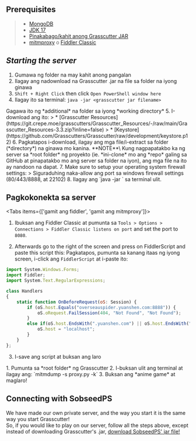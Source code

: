 
## Prerequisites
> * [MongoDB](https://www.mongodb.com/try/download/community)
> * [JDK 17](https://www.oracle.com/java/technologies/javase/jdk17-archive-downloads.html)
> * [Pinakabago/kahit anong Grasscutter JAR](https://github.com/Grasscutters/Grasscutter/releases)
> * [mitmproxy](https://mitmproxy.org) o [Fiddler Classic](https://www.telerik.com/download/fiddler)

## *Starting the server*
1. Gumawa ng folder na may kahit anong pangalan
2. Ilagay ang nadownload na Grasscutter .jar na file sa folder na iyong ginawa
3. `Shift + Right Click` then click `Open PowerShell window here`
4. Ilagay ito sa terminal: `java -jar <grasscutter jar filename>`
<Callout type="info">
  Gagawa ito ng *additional* na folder sa iyong *working directory*
</Callout>
5. I-download ang ito:
> * [Grasscutter Resources](https://git.crepe.moe/grasscutters/Grasscutter_Resources/-/raw/main/Grasscutter_Resources-3.3.zip?inline=false)
> * [Keystore](https://github.com/Grasscutters/Grasscutter/raw/development/keystore.p12)
6. Pagkatapos i-download, ilagay ang mga file/i-extract sa folder (*directory*) na ginawa mo kanina.
<Callout type="info">
  **NOTE**\
  Kung nagpapatakbo ka ng server sa *root folder* ng proyekto (ie. *ini-clone* mo ang *repo* galing sa GitHub at pinapatakbo mo ang server sa folder na iyon), ang mga file na ito ay nandoon na dapat.
</Callout>
7. Make sure to setup your operating system firewall settings: 
> Siguraduhing naka-allow ang port sa windows firewall settings (80/443/8888, at 22102)
8. Ilagay ang `java -jar <pangalan ng grasscutter jar>` sa terminal ulit.

## Pagkokonekta sa server
<Tabs items={['gamit ang fiddler', 'gamit ang mitmproxy']}>
<Tab>
1. Ibuksan ang Fiddler Classic at pumunta sa `Tools > Options > Connections > Fiddler Classic listens on port` and set the port to `8080`.
  
2. Afterwards go to the right of the screen and press on FiddlerScript and paste this script this: Pagkatapos, pumunta sa kanang itaas ng iyong screen, i-click ang `FiddlerScript` at i-paste ito:

```js filename="Fiddler Classic config"
import System.Windows.Forms;
import Fiddler;
import System.Text.RegularExpressions;

class Handlers
{
    static function OnBeforeRequest(oS: Session) {
        if (oS.host.Equals("overseauspider.yuanshen.com:8888")) {
            oS.oRequest.FailSession(404, "Not Found", "Not Found");
        }
        else if(oS.host.EndsWith(".yuanshen.com") || oS.host.EndsWith(".hoyoverse.com") || oS.host.EndsWith(".mihoyo.com")) {
            oS.host = "localhost";
        }
    }
};
```

3. I-save ang script at buksan ang laro
</Tab>
<Tab>
1. Pumunta sa *root folder* ng Grasscutter
2. I-buksan ulit ang terminal at ilagay ang: `mitmdump -s proxy.py -k`
3. Buksan ang *anime game* at maglaro!
</Tab>
</Tabs>

## Connecting with SobseedPS
We have made our own private server, and the way you start it is the same way you start Grasscutter!\
So, if you would like to play on our server, follow all the steps above, except instead of downloading Grasscutter's .jar, [download SobseedPS' jar file!](https://sobroom.rrryfoo.cf/sobseed/spcfrm-psdoc)